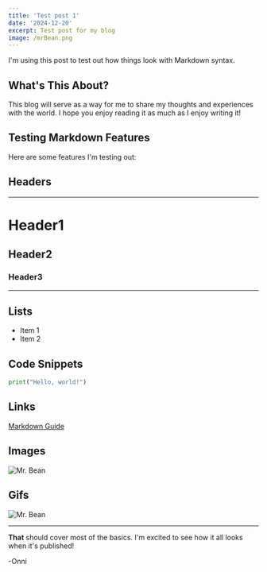 ```yaml
---
title: 'Test post 1'
date: '2024-12-20'
excerpt: Test post for my blog
image: /mrBean.png
---
```


I'm using this post to test out how things look with Markdown syntax.

## What's This About?

This blog will serve as a way for me to share my thoughts and experiences with the world. I hope you enjoy reading it as much as I enjoy writing it!

## Testing Markdown Features

Here are some features I'm testing out:

## Headers

---

# Header1

## Header2

### Header3

---

## Lists

- Item 1
- Item 2

## Code Snippets

```python
print("Hello, world!")
```

## Links

[Markdown Guide](https://www.markdownguide.org/)

## Images

![Mr. Bean](/mrBean.png)

## Gifs

![Mr. Bean](https://i.giphy.com/pFZTlrO0MV6LoWSDXd.webp)

---

**That** should cover most of the basics. I'm excited to see how it all looks when it's published!

-Onni
